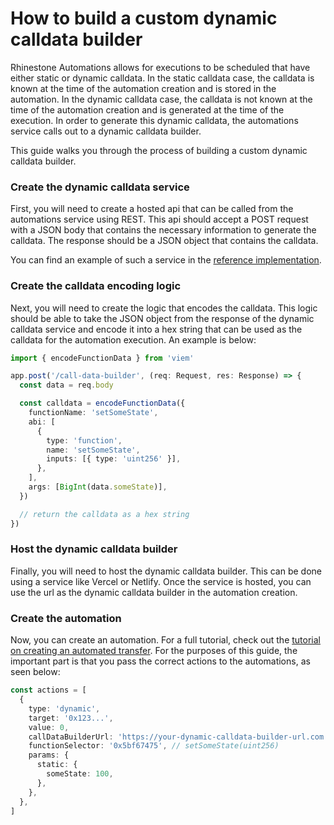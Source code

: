 
# How to build a custom dynamic calldata builder

Rhinestone Automations allows for executions to be scheduled that have either static or dynamic calldata. In the static calldata case, the calldata is known at the time of the automation creation and is stored in the automation. In the dynamic calldata case, the calldata is not known at the time of the automation creation and is generated at the time of the execution. In order to generate this dynamic calldata, the automations service calls out to a dynamic calldata builder.

This guide walks you through the process of building a custom dynamic calldata builder.

<Steps>

### Create the dynamic calldata service

First, you will need to create a hosted api that can be called from the automations service using REST. This api should accept a POST request with a JSON body that contains the necessary information to generate the calldata. The response should be a JSON object that contains the calldata.

You can find an example of such a service in the [reference implementation](https://github.com/rhinestonewtf/calldata-builder-example/tree/main/src).

### Create the calldata encoding logic

Next, you will need to create the logic that encodes the calldata. This logic should be able to take the JSON object from the response of the dynamic calldata service and encode it into a hex string that can be used as the calldata for the automation execution. An example is below:

```typescript copy
import { encodeFunctionData } from 'viem'

app.post('/call-data-builder', (req: Request, res: Response) => {
  const data = req.body

  const calldata = encodeFunctionData({
    functionName: 'setSomeState',
    abi: [
      {
        type: 'function',
        name: 'setSomeState',
        inputs: [{ type: 'uint256' }],
      },
    ],
    args: [BigInt(data.someState)],
  })

  // return the calldata as a hex string
})
```

### Host the dynamic calldata builder

Finally, you will need to host the dynamic calldata builder. This can be done using a service like Vercel or Netlify. Once the service is hosted, you can use the url as the dynamic calldata builder in the automation creation.

### Create the automation

Now, you can create an automation. For a full tutorial, check out the [tutorial on creating an automated transfer](/automations/tutorial-1). For the purposes of this guide, the important part is that you pass the correct actions to the automations, as seen below:

```typescript copy
const actions = [
  {
    type: 'dynamic',
    target: '0x123...',
    value: 0,
    callDataBuilderUrl: 'https://your-dynamic-calldata-builder-url.com',
    functionSelector: '0x5bf67475', // setSomeState(uint256)
    params: {
      static: {
        someState: 100,
      },
    },
  },
]
```

</Steps>
